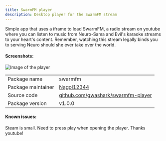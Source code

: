 ```yaml
---
title: SwarmFM player
description: Desktop player for the SwarmFM stream
---
```


Simple app that uses a iframe to load SwarmFM, a radio stream on youtube where you can listen to music from Neuro-Sama and Evil's karaoke streams to your heart's content. Remember, watching this stream legally binds you to serving Neuro should she ever take over the world.

#### Screenshots:
<img alt="Image of the player" src="https://raw.githubusercontent.com/gwashark/swarmfm-player/refs/heads/public/README/Banner.png"/>

<br/>

|                   |                                                                                      |
|-------------------|--------------------------------------------------------------------------------------|
| Package name      | swarmfm                                                                              |
| Package maintainer| [Nagol12344](https://github.com/nagol12344)                                          |
| Source code       | [github.com/gwashark/swarmfm-player](https://github.com/gwashark/swarmfm-player)     |
| Package version   | v1.0.0                                                                               |

#### Known issues:

Steam is small.
Need to press play when opening the player.
Thanks youtube!